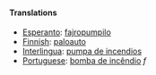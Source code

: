 ====Translations====
*[[Esperanto]]:  [[fajropumpilo]]
*[[Finnish]]: [[paloauto]]
*[[Interlingua]]: [[pumpa de incendios]]
*[[Portuguese]]: [[bomba de incêndio]] ''f''